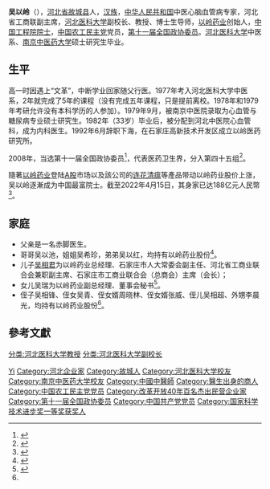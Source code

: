 '''吴以岭'''（{{bd|1949年||}}），[[河北省|河北省]][[故城县|故城县]]人，[[汉族|汉族]]，[[中华人民共和国|中华人民共和国]]中医心脑血管病专家，河北省工商联副主席，[[河北医科大学|河北医科大学]]副校长、教授、博士生导师，[[以嶺藥業|以岭药业]]创始人，[[中国工程院院士|中国工程院院士]]，[[中国农工民主党|中国农工民主党]]党员，[[中国人民政治协商会议第十一届全国委员会委员名单|第十一届全国政协委员]]。[[河北医科大学|河北医科大学]]中医系、[[南京中医药大学|南京中医药大学]]硕士研究生毕业。

== 生平 ==
高一时因遇上“文革”，中断学业回家随父行医。1977年考入河北医科大学中医系，2年就完成了5年的课程（没有完成五年课程，只是提前离校。1978年和1979年考研允许没有本科学历的人参加）。1979年9月，被南京中医院录取为心血管与糖尿病专业硕士研究生。1982年（33岁）毕业后，被分配到河北中医院心血管科，成为内科医生。1992年6月辞职下海，在石家庄高新技术开发区成立以岭医药研究所。

2008年，当选第十一届全国政协委员<ref>{{cite news|title=第十一届全国政协委员名单|url=http://www.indaa.com.cn/zt/2009qglh/zxzs/200903/t20090303_127573.html|accessdate=2013-04-09|newspaper=新华社北京1月25日电 中国人民政治协商会议第十一届全国委员会委员名单(共2237人，2008年1月25日政协第十届全国委员会常务委员会第二十次会议通过)|date=2008年1月25日|deadurl=yes|archiveurl=https://web.archive.org/web/20130928014403/http://www.indaa.com.cn/zt/2009qglh/zxzs/200903/t20090303_127573.html|archivedate=2013年9月28日}}</ref>，代表医药卫生界，分入第四十五组<ref>{{cite news|title=全国政协信息-吴以岭|url=http://www.cppcc.gov.cn/CMS/wylibary/showJcwyxtInfoWylibary.action?tabJcwyxt.guid=11W0015690&wytype=wjwy|accessdate=2013-04-11|newspaper=全国政协委员会|archive-date=2015-06-22|archive-url=https://web.archive.org/web/20150622174211/http://www.cppcc.gov.cn/CMS/wylibary/showJcwyxtInfoWylibary.action?tabJcwyxt.guid=11W0015690&wytype=wjwy|dead-url=no}}</ref>。

隨著[[以岭药业|以岭药业]]登陆[[A股|A股]]市场以及該公司的[[连花清瘟|连花清瘟]]等產品带动以岭药业股价上涨，吴以岭逐漸成为中国最富院士。截至2022年4月15日，其身家已达188亿元人民幣<ref>{{cite news |title=吴以岭医转药30年赚188亿引关注 以岭药业“超常规”暴得红利恐难持续 |url=https://finance.sina.com.cn/chanjing/gsnews/2022-04-18/doc-imcwiwst2461458.shtml |publisher=长江商报 |accessdate=2022-04-18 |archive-date=2022-05-11 |archive-url=https://web.archive.org/web/20220511215649/https://finance.sina.com.cn/chanjing/gsnews/2022-04-18/doc-imcwiwst2461458.shtml }}</ref>。

==家庭==
*父亲是一名赤脚医生。
*哥哥吴以池，姐姐吴希珍，弟弟吴以红，均持有以岭药业股份<ref name="钱江">{{cite news|title=吴以岭家族身家逾百亿 诞生7位亿万富翁|url=http://www.chinanews.com/stock/2011/07-29/3219206.shtml|accessdate=2020-07-21|work=钱江晚报|date=2011-07-29|archive-date=2020-07-22|archive-url=https://web.archive.org/web/20200722090429/http://www.chinanews.com/stock/2011/07-29/3219206.shtml|dead-url=no}}</ref>。
*儿子[[吴相君|吴相君]]为以岭药业总经理、石家庄市人大常委会副主任、河北省工商业联合会兼职副主席、石家庄市工商业联合会（总商会）主席（会长）；
*女儿吴瑞为以岭药业副总经理、董事会秘书<ref>{{Cite web|title=国民神药连花清瘟“二战成名” 起底背后的以岭药业|url=https://finance.sina.com.cn/chanjing/gsnews/2020-04-14/doc-iirczymi6284629.shtml|accessdate=2020-04-15|work=《财经》杂志|archive-url=https://web.archive.org/web/20200418050745/https://finance.sina.com.cn/chanjing/gsnews/2020-04-14/doc-iirczymi6284629.shtml|archive-date=2020-04-18|dead-url=no}}</ref>。
*侄子吴相锋、侄女吴青、侄女婿周晓林、侄女婿张威、侄儿吴相超、外甥李晨光，均持有以岭药业股份<ref name="钱江" />。

== 參考文獻 ==
{{reflist}}

{{中国工程院医药卫生学部院士}}
{{Authority control}}
{{DEFAULTSORT:Wu吴}}
[[Category:吴姓|Yi]]
[[Category:河北企业家|Category:河北企业家]]
[[Category:故城人|Category:故城人]]
[[Category:河北医科大学校友|Category:河北医科大学校友]]
[[分类:河北医科大学教授|分类:河北医科大学教授]]
[[分类:河北医科大学副校长|分类:河北医科大学副校长]]
[[Category:南京中医药大学校友|Category:南京中医药大学校友]]
[[Category:中國中醫師|Category:中國中醫師]]
[[Category:醫生出身的商人|Category:醫生出身的商人]]
[[Category:中国农工民主党党员|Category:中国农工民主党党员]]
[[Category:改革开放40年百名杰出民营企业家|Category:改革开放40年百名杰出民营企业家]]
[[Category:第十一届全国政协委员|Category:第十一届全国政协委员]]
[[Category:中国共产党党员|Category:中国共产党党员]]
[[Category:国家科学技术进步奖一等奖获奖人|Category:国家科学技术进步奖一等奖获奖人]]